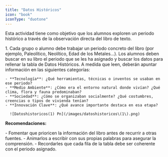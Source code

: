 ```yaml
---
title: "Datos Históricos"
icon: "book"
iconType: "duotone"
---
```


Esta actividad tiene como objetivo que los alumnos exploren un periodo histórico a través de la observación directa del libro de texto.

<Steps>
  <Step title="Asignar un periodo histórico">
    1. Cada grupo o alumno debe trabajar un periodo concreto del libro (por ejemplo, Paleolítico, Neolítico, Edad de los Metales...).
  </Step>
  <Step title="Búsqueda de datos">
    Los alumnos deben buscar en su libro el periodo que se les ha asignado y buscar los datos para rellenar la tabla de Datos Históricos.
  </Step>
  <Step title="Datos Históricos finales">
    A medida que leen, deberán apuntar información en las siguientes categorías:

    - **Tecnología**: ¿Qué herramientas, técnicas o inventos se usaban en ese periodo?
    - **Medio Ambiente**: ¿Cómo era el entorno natural donde vivían? ¿Qué clima, flora y fauna predominaban?
    - **Sociedad**: ¿Cómo se organizaban socialmente? ¿Qué costumbres, creencias o tipos de vivienda tenían?
    - **Innovación Clave**: ¿Qué avance importante destaca en esa etapa?

      ![Datoshistoricos(1) Pn](/images/datoshistoricos\(1\).png)
  </Step>
</Steps>

**Recomendaciones:**

<Info>
  - Fomentar que prioricen la información del libro antes de recurrir a otras fuentes.
  - Animarlos a escribir con sus propias palabras para asegurar la comprensión.
  - Recordarles que cada fila de la tabla debe ser coherente con el periodo asignado.
</Info>